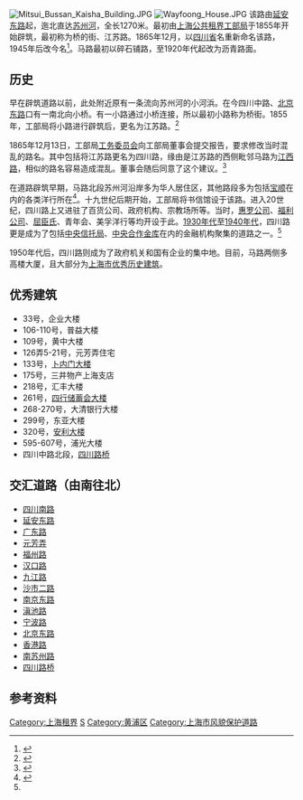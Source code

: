{{noteTA
|G1=Unit
}}
{{Infobox China Road
|路牌类型=Shanghai
|中文道路名称=四川中路
|走向1=北
|走向2=南
|走向1(E)=N
|道路英文名=Sichuan Rd.(M)
|走向2(E)=S
|图片= File:Sichuan Rd (M).jpg
|图片说明= 四川中路北段，远处为[[四川路桥|四川路桥]]及[[上海邮政总局|邮政总局大楼]]
|道路属性= 
|道路总长度= 1.27
|车速限制= 60
|行车线数量= 2
|所在地区= {{CHN}}[[上海市|上海市]][[黄浦区|黄浦区]]
|起点= 南苏州路
|终点= 延安东路
|道路命名日期= 1945年
|命名缘由= [[四川省|四川省]]
|道路旧名= 桥街（1855年前）<br>江苏路（1855年）<br>四川路（1865年）
|道路动工日期= 1855年
|通车日期= 1855年
|路段主要建筑= [[卜内门大楼|卜内门大楼]]、[[四川路桥|四川路桥]]
}}

[[File:Mitsui_Bussan_Kaisha_Building.JPG|thumb]]
[[File:Wayfoong_House.JPG|thumb]]
该路由[[延安东路_(上海)|延安东路]]起，迤北直达[[吴淞江|苏州河]]，全长1270米。最初由[[上海公共租界|上海公共租界]][[上海公共租界工部局|工部局]]于1855年开始辟筑，最初称为桥的街、江苏路。1865年12月，以[[四川省|四川省]]名重新命名该路，1945年后改今名<ref>{{cite web |url=http://www.shtong.gov.cn/newsite/node2/node2245/node70862/node70875/node70881/node70890/userobject1ai73534.html |language=zh |title=上海地名志>>附录>>二、命名更名文件摘编>>上海市政府布告　中华民国三十四年12月(布字第34号) |publisher=上海地方志办公室 |accessdate=2014-08-11 |deadurl=yes |archiveurl=https://web.archive.org/web/20140226065719/http://www.shtong.gov.cn/newsite/node2/node2245/node70862/node70875/node70881/node70890/userobject1ai73534.html |archivedate=2014-02-26 }}</ref>。马路最初以碎石铺路，至1920年代起改为沥青路面。

==历史==
早在辟筑道路以前，此处附近原有一条流向苏州河的小河浜。在今四川中路、[[北京东路_(上海)|北京东路]]口有一南北向小桥。有一小路通过小桥连接，所以最初小路称为桥街。1855年，工部局将小路进行辟筑后，更名为江苏路。<ref name="scz1">{{cite book|author=黄浦区人民政府 |title=上海市黄浦区地名志 |page=380 |year=1989 |publisher=上海社会科学院出版社 |location=上海市淮海中路622弄7号 |isbn=7805152993 }}</ref>

1865年12月13日，工部局[[上海公共租界工部局公务委员会|工务委员会]]向工部局董事会提交报告，要求修改当时混乱的路名。其中包括将江苏路更名为四川路，缘由是江苏路的西侧毗邻马路为[[江西中路_(上海)|江西路]]，相似的路名容易造成混乱。董事会随后同意了这个建议。<ref>{{cite book|author=上海市档案馆 |title=工部局董事会会议录 |chapter=第二册 |page=528 |year=2001 |publisher=上海古籍出版社 |location=上海市瑞金二路272号 |isbn=7532526240 }}</ref>

在道路辟筑早期，马路北段苏州河沿岸多为华人居住区，其他路段多为包括[[宝顺洋行|宝顺]]在内的各类洋行所在<ref>{{cite book|author=上海市档案馆 |title=工部局董事会会议录 |chapter=第一册 |page=613 |year=2001 |publisher=上海古籍出版社 |location=上海市瑞金二路272号 |isbn=7532526240 }}</ref>。十九世纪后期开始，工部局将书信馆设于该路。进入20世纪，四川路上又进驻了百货公司、政府机构、宗教场所等。当时，[[惠罗公司|惠罗公司]]、[[福利公司|福利公司]]、[[屈臣氏|屈臣氏]]、青年会、美孚洋行等均开设于此。[[上海1930年代|1930年代]]至[[上海1940年代|1940年代]]，四川路更是成为了包括[[中央信托局|中央信托局]]、[[中央合作金库|中央合作金库]]在内的金融机构聚集的道路之一。<ref name="scz1"/>

1950年代后，四川路则成为了政府机关和国有企业的集中地。目前，马路两侧多高楼大厦，且大部分为[[上海市优秀历史建筑|上海市优秀历史建筑]]。

==优秀建筑==
*33号，企业大楼
*106-110号，普益大楼
*109号，黄中大楼
*126弄5-21号，元芳弄住宅
*133号，[[卜内门大楼|卜内门大楼]]
*175号，三井物产上海支店
*218号，汇丰大楼
*261号，[[四行储蓄会大楼|四行储蓄会大楼]]
*268-270号，大清银行大楼
*299号，东亚大楼
*320号，[[安利大楼|安利大楼]]
*595-607号，浦光大楼
*四川中路北段，[[四川路桥|四川路桥]]

==交汇道路（由南往北）==
*[[四川南路|四川南路]]
*[[延安东路_(上海)|延安东路]]
*[[广东路_(上海)|广东路]]
*[[元芳弄_(黄浦)|元芳弄]]
*[[福州路_(上海)|福州路]]
*[[汉口路_(上海)|汉口路]]
*[[九江路_(上海)|九江路]]
*[[沙市二路|沙市二路]]
*[[南京东路_(上海市)|南京东路]]
*[[滇池路_(上海)|滇池路]]
*[[宁波路_(上海)|宁波路]]
*[[北京东路_(上海)|北京东路]]
*[[香港路_(上海)|香港路]]
*[[南苏州路|南苏州路]]
*[[四川路桥|四川路桥]]

==参考资料==
{{注脚}}

[[Category:上海租界|Category:上海租界]]
[[Category:上海道路|S]]
[[Category:黄浦区|Category:黄浦区]]
[[Category:上海市风貌保护道路|Category:上海市风貌保护道路]]